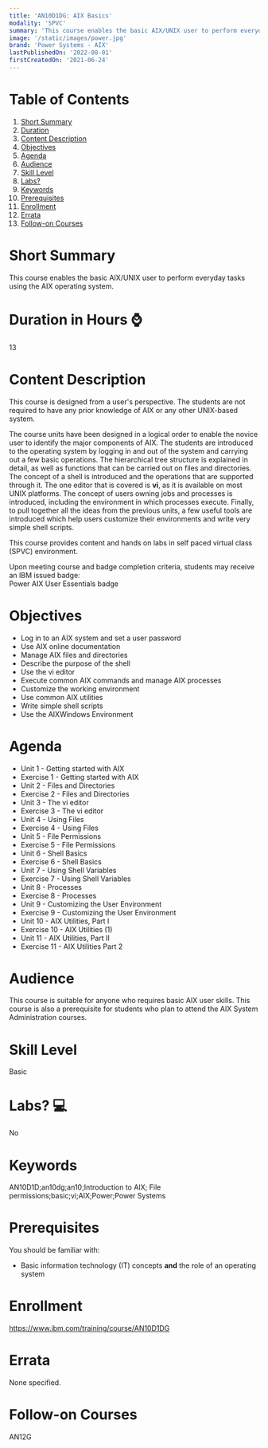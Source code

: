 ```yaml
---
title: 'AN10D1DG: AIX Basics'
modality: 'SPVC'
summary: 'This course enables the basic AIX/UNIX user to perform everyday tasks using the AIX operating system. '
image: '/static/images/power.jpg'
brand: 'Power Systems - AIX'
lastPublishedOn: '2022-08-01'
firstCreatedOn: '2021-06-24'
---
```

# Table of Contents
1.  [Short Summary](#short-summary)
2.  [Duration](#duration-in-hours-)
3.  [Content Description](#content-description)
4.  [Objectives](#objectives)
5.  [Agenda](#agenda)
6.  [Audience](#audience)
7.  [Skill Level](#skill-level)
8.  [Labs?](#labs-)
9.  [Keywords](#keywords)
10. [Prerequisites](#prerequisites)
11. [Enrollment](#enrollment)
12. [Errata](#errata)
13. [Follow-on Courses](#follow-on-courses)

# Short Summary
This course enables the basic AIX/UNIX user to perform everyday tasks using the AIX operating system. 

# Duration in Hours ⌚
13

# Content Description
This course is designed from a user's perspective. The students are not required to have any prior knowledge of AIX or any other UNIX-based system.

The course units have been designed in a logical order to enable the novice user to identify the major components of AIX. The students are introduced to the operating system by logging in and out of the system and carrying out a few basic operations. The hierarchical tree structure is explained in detail, as well as functions that can be carried out on files and directories. The concept of a shell is introduced and the operations that are supported through it. The one editor that is covered is **vi**, as it is available on most UNIX platforms. The concept of users owning jobs and processes is introduced, including the environment in which processes execute. Finally, to pull together all the ideas from the previous units, a few useful tools are introduced which help users customize their environments and write very simple shell scripts.

This course provides content and hands on labs in self paced virtual class (SPVC) environment.

  
Upon meeting course and badge completion criteria, students may receive an IBM issued badge:  
Power AIX User Essentials badge



# Objectives
* Log in to an AIX system and set a user password
* Use AIX online documentation
* Manage AIX files and directories
* Describe the purpose of the shell
* Use the vi editor
* Execute common AIX commands and manage AIX processes
* Customize the working environment
* Use common AIX utilities
* Write simple shell scripts
* Use the AIXWindows Environment


# Agenda
* Unit 1 - Getting started with AIX
* Exercise 1 - Getting started with AIX
* Unit 2 - Files and Directories
* Exercise 2 - Files and Directories
* Unit 3 - The vi editor
* Exercise 3 - The vi editor
* Unit 4 - Using Files
* Exercise 4 - Using Files
* Unit 5 - File Permissions
* Exercise 5 - File Permissions
* Unit 6 - Shell Basics
* Exercise 6 - Shell Basics
* Unit 7 - Using Shell Variables
* Exercise 7 - Using Shell Variables
* Unit 8 - Processes
* Exercise 8 - Processes
* Unit 9 - Customizing the User Environment
* Exercise 9 - Customizing the User Environment
* Unit 10 - AIX Utilities, Part I
* Exercise 10 - AIX Utilities (1)
* Unit 11 - AIX Utilities, Part II
* Exercise 11 - AIX Utilities Part 2


# Audience
This course is suitable for anyone who requires basic AIX user skills. This course is also a prerequisite for students who plan to attend the AIX System Administration courses.



# Skill Level
Basic               

# Labs? 💻
No

# Keywords
AN10D1D;an10dg;an10;Introduction to AIX; File permissions;basic;vi;AIX;Power;Power Systems

# Prerequisites
You should be familiar with:

* Basic information technology (IT) concepts **and** the role of an operating system


# Enrollment
https://www.ibm.com/training/course/AN10D1DG

# Errata
None specified.

# Follow-on Courses
AN12G


